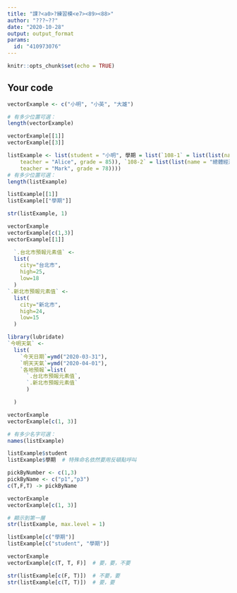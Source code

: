 ---
title: "課?<a0>?練習模<e7><89><88>"
author: "???~??"
date: "2020-10-28"
output: output_format
params:
  id: "410973076"
---

```{r setup, include=FALSE}
knitr::opts_chunk$set(echo = TRUE)
```

## Your code


```{r}
vectorExample <- c("小明", "小英", "大雄")

# 有多少位置可選：
length(vectorExample)
```
```{r}
vectorExample[[1]]
vectorExample[[3]]
```

```{r}
listExample <- list(student = "小明", 學期 = list(`108-1` = list(list(name = "個體經濟學", 
    teacher = "Alice", grade = 85)), `108-2` = list(list(name = "總體經濟學", 
    teacher = "Mark", grade = 78))))
# 有多少位置可選：
length(listExample)
```
```{r}
listExample[[1]]
listExample[["學期"]]
```

```{r}
str(listExample, 1)
```
```{r}
vectorExample
vectorExample[c(1,3)]
vectorExample[[1]]
```
```{r}
  `.台北市預報元素值` <- 
  list(
    city="台北市",
    high=25,
    low=18
  )
`.新北市預報元素值` <- 
  list(
    city="新北市",
    high=24,
    low=15
  )

library(lubridate)
`今明天氣` <-
  list(
    `今天日期`=ymd("2020-03-31"),
    `明天天氣`=ymd("2020-04-01"),
    `各地預報`=list(
      `.台北市預報元素值`,
      `.新北市預報元素值`
      )

  )
```
```{r}
vectorExample
vectorExample[c(1, 3)]
```

```{r}
# 有多少名字可選：
names(listExample)
```
```{r}
listExample$student
listExample$學期  # 特殊命名依然要用反頓點呼叫
```
```{r}
pickByNumber <- c(1,3)
pickByName <- c("p1","p3")
c(T,F,T) -> pickByName
```
```{r}
vectorExample
vectorExample[c(1, 3)]
```
 
```{r}
# 顯示到第一層
str(listExample, max.level = 1)

listExample[c("學期")]
listExample[c("student", "學期")]
```
```{r}
vectorExample
vectorExample[c(T, T, F)]  # 要，要，不要
```

```{r}
str(listExample[c(F, T)])  # 不要，要
str(listExample[c(T, T)])  # 要，要
```

